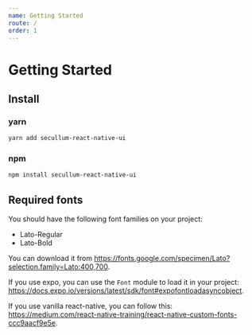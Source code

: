 ```yaml
---
name: Getting Started
route: /
order: 1
---
```


# Getting Started

## Install

### yarn

```bash
yarn add secullum-react-native-ui
```

### npm

```bash
npm install secullum-react-native-ui
```

## Required fonts

You should have the following font families on your project:

- Lato-Regular
- Lato-Bold

You can download it from https://fonts.google.com/specimen/Lato?selection.family=Lato:400,700.

If you use expo, you can use the `Font` module to load it in your project: https://docs.expo.io/versions/latest/sdk/font#expofontloadasyncobject.

If you use vanilla react-native, you can follow this: https://medium.com/react-native-training/react-native-custom-fonts-ccc9aacf9e5e.
